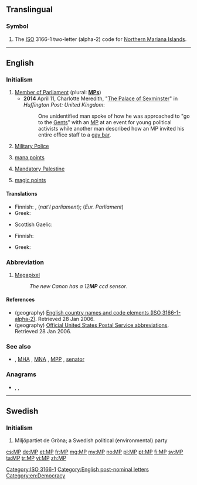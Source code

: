 {{also|mp|Mp|.mp}}
==Translingual==

===Symbol===
{{head|mul|symbol}}

# The [[ISO]] 3166-1 two-letter (alpha-2) code for [[Northern Mariana Islands]].

[[Category:ISO 3166-1]]

----

==English==
{{wikipedia}}

===Initialism===
{{rfc-header|Initialism}}
{{head|en|initialism}}

# [[Member of Parliament]] (plural: '''[[MPs]]''')
#*'''2014''' April 11, Charlotte Meredith, "[http://www.huffingtonpost.co.uk/2014/04/11/sexual-harassment-parliament-_n_5130551.html The Palace of Sexminster]" in ''Huffington Post: United Kingdom'':
#*: One unidentified man spoke of how he was approached to "go to the [[gents|Gents]]" with an [[MP]] at an event for young political activists while another man described how an MP invited his entire office staff to a [[gay bar]].
# {{label|en|military}} [[military police|Military Police]]
# {{label|en|gaming}} [[mana points]]
# {{label|en|geography}} [[Mandatory Palestine]]
# {{label|en|gaming}} [[magic points]]

====Translations====
{{trans-top|Member of Parliament}}
* Finnish: {{t|fi|kansaned.}}, {{t|fi|kans.ed.}} (''nat'l parliament''); {{t+|fi|MEP}} (''Eur. Parliament'')
* Greek: {{t+|el|βουλευτής|m|f|sc=Grek}}
{{trans-mid}}
* Scottish Gaelic: {{t|gd|BP}}
{{trans-bottom}}

{{trans-top|Military Police}}
* Finnish: {{t|fi|SP}}
{{trans-mid}}
* Greek: {{t|el|ΣΝ|sc=Grek}}
{{trans-bottom}}


[[Category:English post-nominal letters]]

===Abbreviation===
{{rfc-header|Abbreviation}}
{{head|en|abbreviation}}

# [[megapixel|Megapixel]]
#: ''The new Canon has a 12'''MP''' ccd sensor''.

====References====
* (geography) [http://www.iso.ch/iso/en/prods-services/iso3166ma/02iso-3166-code-lists/list-en1.html English country names and code elements (ISO 3166-1-alpha-2)]. Retrieved 28 Jan 2006.
* (geography) [http://www.usps.com/ncsc/lookups/abbreviations.html Official United States Postal Service abbreviations]. Retrieved 28 Jan 2006.

===See also===
* {{sense|parliament}} {{l|en|MLA}} , [[MHA]] , [[MNA]] , [[MPP]] , [[senator]]

===Anagrams===
* {{l|en|P.M.}}, {{l|en|PM}}, {{l|en|p.m.}}

[[Category:en:Democracy]]

----

==Swedish==

===Initialism===
{{rfc-header|Initialism}}
{{head|sv|initialism}}

# Miljöpartiet de Gröna; a Swedish political (environmental) party

[[cs:MP]]
[[de:MP]]
[[et:MP]]
[[fr:MP]]
[[mg:MP]]
[[my:MP]]
[[no:MP]]
[[pl:MP]]
[[pt:MP]]
[[fi:MP]]
[[sv:MP]]
[[ta:MP]]
[[tr:MP]]
[[vi:MP]]
[[zh:MP]]